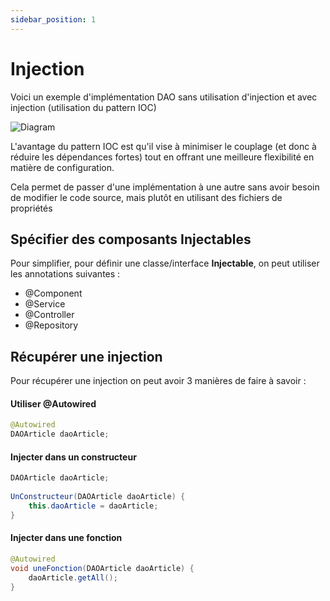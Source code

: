 ```yaml
---
sidebar_position: 1
---
```


# Injection

Voici un exemple d'implémentation DAO sans utilisation d'injection et avec injection (utilisation du pattern IOC)

![Diagram](img/diagramme_ioc_1.png)

L'avantage du pattern IOC est qu'il vise à minimiser le couplage (et donc à réduire les dépendances fortes) tout en offrant une meilleure flexibilité en matière de configuration.

Cela permet de passer d'une implémentation à une autre sans avoir besoin de modifier le code source, mais plutôt en utilisant des fichiers de propriétés

## Spécifier des composants Injectables

Pour simplifier, pour définir une classe/interface **Injectable**, on peut utiliser les annotations suivantes :
- @Component
- @Service
- @Controller
- @Repository

## Récupérer une injection
Pour récupérer une injection on peut avoir 3 manières de faire à savoir :

#### Utiliser @Autowired

```java
@Autowired
DAOArticle daoArticle;
```

#### Injecter dans un constructeur

```java
DAOArticle daoArticle;
	
UnConstructeur(DAOArticle daoArticle) {
    this.daoArticle = daoArticle;
}
```

#### Injecter dans une fonction

```java
@Autowired
void uneFonction(DAOArticle daoArticle) {
    daoArticle.getAll();
}
```